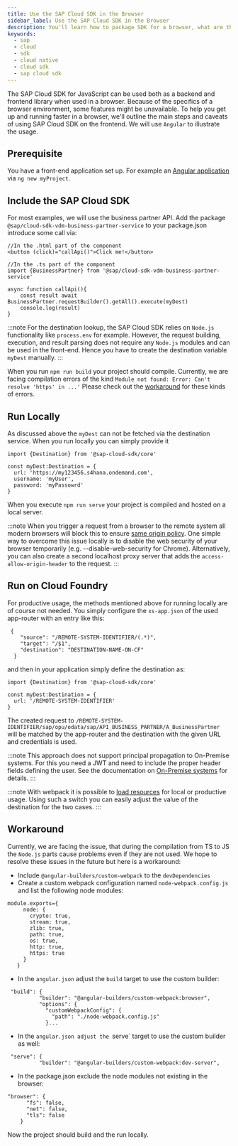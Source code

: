 ```yaml
---
title: Use the SAP Cloud SDK in the Browser
sidebar_label: Use the SAP Cloud SDK in the Browser
description: You'll learn how to package SDK for a browser, what are the limitations, and how to use it with popular frontend frameworks.
keywords:
  - sap
  - cloud
  - sdk
  - cloud native
  - cloud sdk
  - sap cloud sdk
---
```


The SAP Cloud SDK for JavaScript can be used both as a backend and frontend library when used in a browser.
Because of the specifics of a browser environment, some features might be unavailable.
To help you get up and running faster in a browser, we'll outline the main steps and caveats of using SAP Cloud SDK on the frontend.
We will use `Angular` to illustrate the usage.

## Prerequisite

You have a front-end application set up.
For example an [Angular application](https://angular.io/cli/new) via `ng new myProject`.

## Include the SAP Cloud SDK

For most examples, we will use the business partner API.
Add the package `@sap/cloud-sdk-vdm-business-partner-service` to your package.json introduce some call via:

```
//In the .html part of the component
<button (click)="callApi()">Click me!</button>

//In the .ts part of the component
import {BusinessPartner} from '@sap/cloud-sdk-vdm-business-partner-service'

async function callApi(){
    const result await BusinessPartner.requestBuilder().getAll().execute(myDest)
    console.log(result)
}
```

:::note
For the destination lookup, the SAP Cloud SDK relies on `Node.js` functionality like `process.env` for example.
However, the request building, execution, and result parsing does not require any `Node.js` modules and can be used in the front-end.
Hence you have to create the destination variable `myDest` manually.
:::

When you run `npm run build` your project should compile.
Currently, we are facing compilation errors of the kind `Module not found: Error: Can't resolve 'https' in ...'`
Please check out the [workaround](#workaround) for these kinds of errors.

## Run Locally

As discussed above the `myDest` can not be fetched via the destination service.
When you run locally you can simply provide it

```
import {Destination} from '@sap-cloud-sdk/core'

const myDest:Destination = {
  url: 'https://my123456.s4hana.ondemand.com',
  username: 'myUser',
  password: 'myPassowrd'
}
```

When you execute `npm run serve` your project is compiled and hosted on a local server.

:::note
When you trigger a request from a browser to the remote system all modern browsers will block this to ensure [same origin policy](https://en.wikipedia.org/wiki/Same-origin_policy).
One simple way to overcome this issue locally is to disable the web security of your browser temporarily (e.g. --disable-web-security for Chrome).
Alternatively, you can also create a second localhost proxy server that adds the `access-allow-origin-header` to the request.
:::

## Run on Cloud Foundry

For productive usage, the methods mentioned above for running locally are of course not needed.
You simply configure the `xs-app.json` of the used app-router with an entry like this:

```
 {
    "source": "/REMOTE-SYSTEM-IDENTIFIER/(.*)",
    "target": "/$1",
    "destination": "DESTINATION-NAME-ON-CF"
  }
```

and then in your application simply define the destination as:

```
import {Destination} from '@sap-cloud-sdk/core'

const myDest:Destination = {
  url: '/REMOTE-SYSTEM-IDENTIFIER'
}
```

The created request to `/REMOTE-SYSTEM-IDENTIFIER/sap/opu/odata/sap/API_BUSINESS_PARTNER/A_BusinessPartner` will be matched by the app-router and the destination with the given URL and credentials is used.

:::note
This approach does not support principal propagation to On-Premise systems.
For this you need a JWT and need to include the proper header fields defining the user.
See the documentation on [On-Premise systems](../features/connectivity/on-premise.mdx) for details.
:::

:::note
With webpack it is possible to [load resources](https://webpack.js.org/plugins/normal-module-replacement-plugin/) for local or productive usage.
Using such a switch you can easily adjust the value of the destination for the two cases.
:::

## Workaround

Currently, we are facing the issue, that during the compilation from TS to JS the `Node.js` parts cause problems even if they are not used.
We hope to resolve these issues in the future but here is a workaround:

- Include `@angular-builders/custom-webpack` to the `devDependencies`
- Create a custom webpack configuration named `node-webpack.config.js` and list the following node modules:

```
module.exports={
     node: {
       crypto: true,
       stream: true,
       zlib: true,
       path: true,
       os: true,
       http: true,
       https: true
     }
   }
```

- In the `angular.json` adjust the `build` target to use the custom builder:

```
 "build": {
          "builder": "@angular-builders/custom-webpack:browser",
          "options": {
            "customWebpackConfig": {
              "path": "./node-webpack.config.js"
            }...
```

- In the `angular.json adjust the `serve` target to use the custom builder as well:

```
 "serve": {
          "builder": "@angular-builders/custom-webpack:dev-server",
```

- In the package.json exclude the node modules not existing in the browser:

```
"browser": {
      "fs": false,
      "net": false,
      "tls": false
    }
```

Now the project should build and the run locally.
